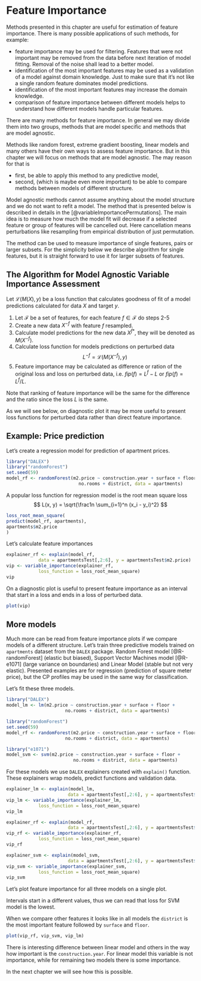# Feature Importance {#variableImportance}

Methods presented in this chapter are useful for estimation of feature importance. There is many possible applications of such methods, for example:
  
* feature importance may be used for filtering. Features that were not important may be removed from the data before next iteration of model fitting. Removal of the noise shall lead to a better model. 
* identification of the most important features may be used as a validation of a model against domain knowledge. Just to make sure that it's not like a single random feature dominates model predictions.
* identification of the most important features may increase the domain knowledge.
* comparison of feature importance between different models helps to understand how different models handle particular features.


There are many methods for feature importance. In general we may divide them into two groups, methods that are model specific and methods that are model agnostic.

Methods like random forest, extreme gradient boosting, linear models and many others have their own ways to assess feature importance. But in this chapter we will focus on methods that are model agnostic. The may reason for that is 

* first, be able to apply this method to any predictive model, 
* second, (which is maybe even more important) to be able to compare methods between models of different structure.

Model agnostic methods cannot assume anything about the model structure and we do not want to refit a model. The method that is presented below is described in details in the [@variableImportancePermutations]. 
The main idea is to measure how much the model fit will decrease if a selected feature or group of features will be cancelled out. Here cancellation means perturbations like resampling from empirical distribution of just permutation.

The method can be used to measure importance of single features, pairs or larger subsets. For the simplicity below we describe algorithm for single features, but it is straight forward to use it for larger subsets of features.

## The Algorithm for Model Agnostic Variable Importance Assessment

Let $\mathcal L(M(X), y)$ be a loss function that calculates goodness of fit of a model predictions calculated for data $X$ and target $y$. 

1. Let $\mathcal F$ be a set of features, for each feature $f \in \mathcal F$ do steps 2-5
2. Create a new data $X^{-f}$ with feature $f$ resampled.
3. Calculate model predictions for the new data $X^{f*}$, they will be denoted as $M(X^{-f})$.
4. Calculate loss function for models predictions on perturbed data 
$$
L^{-f} = \mathcal L(M(X^{-f}), y)
$$
5. Feature importance may be calculated as difference or ration of the original loss and loss on perturbed data, i.e. $fip(f) = L^f - L$ or $fip(f) = L^f/L$. 

Note that ranking of feature importance will be the same for the difference and the ratio since the loss $L$ is the same.

As we will see below, on diagnostic plot it may be more useful to present loss functions for perturbed data rather than direct feature importance.

## Example: Price prediction

Let's create a regression model for prediction of apartment prices.

```r
library("DALEX")
library("randomForest")
set.seed(59)
model_rf <- randomForest(m2.price ~ construction.year + surface + floor + 
                           no.rooms + district, data = apartments)
```

A popular loss function for regression model is the root mean square loss
$$
  L(x, y) = \sqrt{\frac1n \sum_{i=1}^n (x_i - y_i)^2}
$$
  
  ```r
loss_root_mean_square(
  predict(model_rf, apartments), 
  apartments$m2.price
)
```

Let's calculate feature importances

```r
explainer_rf <- explain(model_rf, 
            data = apartmentsTest[,2:6], y = apartmentsTest$m2.price)
vip <- variable_importance(explainer_rf, 
            loss_function = loss_root_mean_square)
vip
```

On a diagnostic plot is useful to present feature importance as an interval that start in a loss and ends in a loss of perturbed data.

```r
plot(vip)
```

## More models

Much more can be read from feature importance plots if we compare models of a different structure.
Let's train three predictive models trained on `apartments` dataset from the `DALEX` package. Random Forest model [@R-randomForest] (elastic but biased), Support Vector Machines model [@R-e1071] (large variance on boundaries) and Linear Model (stable but not very elastic). 
Presented examples are for regression (prediction of square meter price), but the CP profiles may be used in the same way for classification.

Let's fit these three models. 

```r
library("DALEX")
model_lm <- lm(m2.price ~ construction.year + surface + floor + 
                      no.rooms + district, data = apartments)

library("randomForest")
set.seed(59)
model_rf <- randomForest(m2.price ~ construction.year + surface + floor + 
                      no.rooms + district, data = apartments)

library("e1071")
model_svm <- svm(m2.price ~ construction.year + surface + floor + 
                         no.rooms + district, data = apartments)
```

For these models we use `DALEX` explainers created with `explain()` function. These explainers wrap models, predict functions and validation data.

```r
explainer_lm <- explain(model_lm, 
                       data = apartmentsTest[,2:6], y = apartmentsTest$m2.price)
vip_lm <- variable_importance(explainer_lm, 
            loss_function = loss_root_mean_square)
vip_lm

explainer_rf <- explain(model_rf, 
                       data = apartmentsTest[,2:6], y = apartmentsTest$m2.price)
vip_rf <- variable_importance(explainer_rf, 
            loss_function = loss_root_mean_square)
vip_rf

explainer_svm <- explain(model_svm, 
                       data = apartmentsTest[,2:6], y = apartmentsTest$m2.price)
vip_svm <- variable_importance(explainer_svm, 
            loss_function = loss_root_mean_square)
vip_svm
```

Let's plot feature importance for all three models on a single plot.

Intervals start in a different values, thus we can read that loss for SVM model is the lowest.

When we compare other features it looks like in all models the `district` is the most important feature followed by `surface` and `floor`. 

```r
plot(vip_rf, vip_svm, vip_lm)
```

There is interesting difference between linear model and others in the way how important is the `construction.year`. For linear model this variable is not importance, while for remaining two models there is some importance.

In the next chapter we will see how this is possible.



